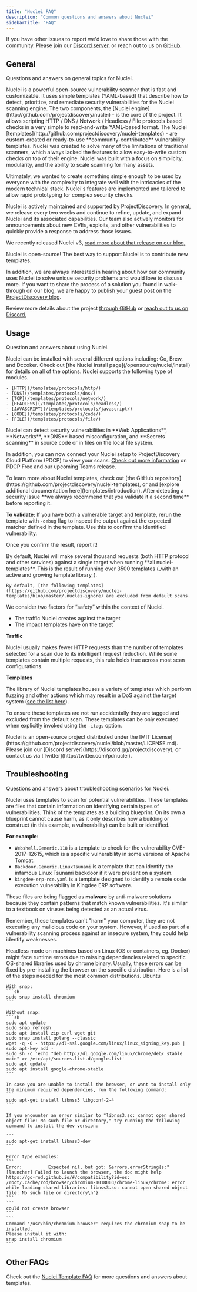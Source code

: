 ```yaml
---
title: "Nuclei FAQ"
description: "Common questions and answers about Nuclei"
sidebarTitle: "FAQ"
---
```

<Tip>If you have other issues to report we'd love to share those with the community. Please join our [Discord server](https://discord.gg/projectdiscovery), or reach out to us on [GitHub](https://github.com/projectdiscovery). </Tip>

## General

Questions and answers on general topics for Nuclei. 

<AccordionGroup>
  <Accordion title="What is Nuclei?" icon="circle-info" iconType="solid">
   Nuclei is a powerful open-source vulnerability scanner that is fast and customizable. It uses simple templates (YAML-based) that describe how to detect, prioritize, and remediate security vulnerabilities for the Nuclei scanning engine. 
	 The two components, the [Nuclei engine](http://github.com/projectdiscovery/nuclei) - is the core of the project. It allows scripting HTTP / DNS / Network / Headless / File protocols based checks in a very simple to read-and-write YAML-based format. 
   The Nuclei [templates](http://github.com/projectdiscovery/nuclei-templates) - are custom-created or ready-to-use **community-contributed** vulnerability templates.
   </Accordion>

  <Accordion title="What was the motivation to create Nuclei?" icon="circle-info" iconType="solid">
   Nuclei was created to solve many of the limitations of traditional scanners, which always lacked the features to allow easy-to-write custom checks on top of their engine. 
   Nuclei was built with a focus on simplicity, modularity, and the ability to scale scanning for many assets.
  
   Ultimately, we wanted to create something simple enough to be used by everyone with the complexity to integrate well with the intricacies of the modern technical stack. 
   Nuclei's features are implemented and tailored to allow rapid prototyping for complex security checks.
   </Accordion>

   <Accordion title="How well-maintained is Nuclei?" icon="circle-info" iconType="solid">
   Nuclei is actively maintained and supported by ProjectDiscovery. In general, we release every two weeks and continue to refine, update, and expand Nuclei and its associated capabilities. 
   Our team also actively monitors for announcements about new CVEs, exploits, and other vulnerabilities to quickly provide a response to address those issues. 
  
   We recently released Nuclei v3, [read more about that release on our blog.](https://blog.projectdiscovery.io/nuclei-v3-featurefusion/) 
   </Accordion>

   <Accordion title="How can I support or contribute to this project? 💙" icon="fire-flame-curved" iconType="solid">
   Nuclei is open-source! The best way to support Nuclei is to contribute new templates.
  
   In addition, we are always interested in hearing about how our community uses Nuclei to solve unique security problems and would love to discuss more. 
   If you want to share the process of a solution you found in walk-through on our blog, we are happy to publish your guest post on the [ProjectDiscovery blog](https://blog.projectdiscovery.io).
  
   Review more details about the project [through GitHub](https://github.com/projectdiscovery/nuclei-templates) or [reach out to us on Discord.](https://discord.com/servers/projectdiscovery-community-695645237418131507) 
   </Accordion>

</AccordionGroup>  

## Usage 

Question and answers about using Nuclei. 

<AccordionGroup>

  <Accordion title="How do I install Nuclei?" icon="circle-info" iconType="solid">
  Nuclei can be installed with several different options including: Go, Brew, and Dccoker. Check out [the Nuclei install page](/opensource/nuclei/install) for details on all of the options. 
  </Accordion>

  <Accordion title="What modules does Nuclei support?" icon="circle-info" iconType="solid">
    Nuclei supports the following type of modules.

	- [HTTP](/templates/protocols/http/)
	- [DNS](/templates/protocols/dns/)
	- [TCP](/templates/protocols/network/)
	- [HEADLESS](/templates/protocols/headless/)
	- [JAVASCRIPT](/templates/protocols/javascript/)
	- [CODE](/templates/protocols/code/)
	- [FILE](/templates/protocols/file/)
  </Accordion>

  <Accordion title="What kind of scans can Nuclei perform?" icon="circle-info" iconType="solid">
   Nuclei can detect security vulnerabilities in **Web Applications**, **Networks**, **DNS** based misconfiguration, and **Secrets scanning** in source code or in files on the local file system.
   
   In addition, you can now connect your Nuclei setup to ProjectDiscovery Cloud Platform (PDCP) to view your scans. [Check out more information](/cloud/introduction) on PDCP Free and our upcoming Teams release.
  </Accordion>

  <Accordion title="Where can I learn more about Nuclei Templates?" icon="circle-info" iconType="solid">
  To learn more about Nuclei templates, check out [the GitHub repository](https://github.com/projectdiscovery/nuclei-templates), or and [explore additional documentation here](templates/introduction). 
  </Accordion>

  <Accordion title="What do I do with Nuclei scan results?" icon="triangle-exclamation" iconType="solid">
  After detecting a security issue **we always recommend that you validate it a second time** before reporting it. 
  
  **To validate:** 
  If you have both a vulnerable target and template, rerun the template with `-debug` flag to inspect the output against the expected matcher defined in the template. Use this to confirm the identified vulnerability.
  
  Once you confirm the result, report it!
  </Accordion>

  <Accordion title="How much traffic does Nuclei generate?" icon="triangle-exclamation" iconType="solid">
    By default, Nuclei will make several thousand requests (both HTTP protocol and other services) against a single target when running **all nuclei-templates**. 
    This is the result of running over 3500 templates (_with an active and growing template library_). 
    
    By default, [the following templates](https://github.com/projectdiscovery/nuclei-templates/blob/master/.nuclei-ignore) are excluded from default scans.
  </Accordion>

  <Accordion title="Is it safe to run Nuclei?" icon="triangle-exclamation" iconType="solid">
  
  We consider two factors for “safety” within the context of Nuclei. 

   - The traffic Nuclei creates against the target 
   - The impact templates have on the target 
   
   **Traffic**
   
   Nuclei usually makes fewer HTTP requests than the number of templates selected for a scan due to its intelligent request reduction. 
   While some templates contain multiple requests, this rule holds true across most scan configurations.
   
   **Templates**
   
   The library of Nuclei templates houses a variety of templates which perform fuzzing and other actions which may result in a DoS against the target system ([see the list here](https://github.com/projectdiscovery/nuclei-templates/blob/master/.nuclei-ignore)). 
   
   To ensure these templates are not run accidentally they are tagged and excluded from the default scan. These templates can be only executed when explicitly invoked using the `-itags` option.
   </Accordion>

   <Accordion title="What are the specifics for Nuclei's license?" icon="circle-info" iconType="solid">
   Nuclei is an open-source project distributed under the [MIT License](https://github.com/projectdiscovery/nuclei/blob/master/LICENSE.md).
   </Accordion>

   <Accordion title="What do I do if I have more questions? 🙋" icon="circle-info" iconType="solid">
   Please join our [Discord server](https://discord.gg/projectdiscovery), or contact us via [Twitter](http://twitter.com/pdnuclei).
   </Accordion>
</AccordionGroup>

## Troubleshooting

Questions and answers about troubleshooting scenarios for Nuclei. 

<AccordionGroup>
  <Accordion title="Why is Nuclei(Template) being flagged as malware? " icon="triangle-exclamation" iconType="solid">
  Nuclei uses templates to scan for potential vulnerabilities. These templates are files that contain information on identifying certain types of vulnerabilities. 
  Think of the templates as a building blueprint. On its own a blueprint cannot cause harm, as it only describes how a building or construct (in this example, a vulnerability) can be built or identified. 
  
  **For example:**
   - `Webshell.Generic.118` is  a template to check for the vulnerability CVE-2017-12615, which is a specific vulnerability in some versions of Apache Tomcat.
   - `Backdoor.Generic.LinuxTsunami` is a template that can identify the infamous Linux Tsunami backdoor if it were present on a system.
   - `kingdee-erp-rce.yaml` is a template designed to identify a remote code execution vulnerability in Kingdee ERP software.

 These files are being flagged as **malware** by anti-malware solutions because they contain patterns that match known vulnerabilities. 
 It's similar to a textbook on viruses being detected as an actual virus.

  Remember, these templates can't "harm" your computer, they are not executing any malicious code on your system. 
  However, if used as part of a vulnerability scanning process against an insecure system, they could help identify weaknesses.
  </Accordion>

  <Accordion title="Missing dependencies in headless mode on Linux" icon="triangle-exclamation" iconType="solid">
    Headless mode on machines based on Linux (OS or containers, eg. Docker) might face runtime errors due to missing dependencies related to specific OS-shared libraries used by chrome binary.
    Usually, these errors can be fixed by pre-installing the browser on the specific distribution. Here is a list of the steps needed for the most common distributions.
	Ubuntu

	With snap:
	```sh
	sudo snap install chromium
	```

	Without snap:
	```sh
	sudo apt update
	sudo snap refresh
	sudo apt install zip curl wget git
	sudo snap install golang --classic
	wget -q -O - https://dl-ssl.google.com/linux/linux_signing_key.pub | sudo apt-key add - 
	sudo sh -c 'echo "deb http://dl.google.com/linux/chrome/deb/ stable main" >> /etc/apt/sources.list.d/google.list'
	sudo apt update 
	sudo apt install google-chrome-stable
	```

	In case you are unable to install the browser, or want to install only the minimum required dependencies, run the following command:
	```
	sudo apt-get install libnss3 libgconf-2-4
	```

	If you encounter an error similar to "libnss3.so: cannot open shared object file: No such file or directory," try running the following command to install the dev version:

	```
	sudo apt-get install libnss3-dev
	```

	Error type examples:
	```
	Error:      	Expected nil, but got: &errors.errorString{s:"[launcher] Failed to launch the browser, the doc might help https://go-rod.github.io/#/compatibility?id=os: /root/.cache/rod/browser/chromium-1018003/chrome-linux/chrome: error while loading shared libraries: libnss3.so: cannot open shared object file: No such file or directory\n"}
	```
	```
	could not create browser
	```
	```
	Command '/usr/bin/chromium-browser' requires the chromium snap to be installed.
	Please install it with:
	snap install chromium
	```
  </Accordion>
</AccordionGroup>

## Other FAQs

Check out the [Nuclei Template FAQ](/templates/faq) for more questions and answers about templates.

